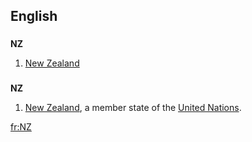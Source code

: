 {{also|nz|.nz}}
==English==

==={{initialism}}===
'''NZ'''

# [[New Zealand]]

==={{abbreviation}}===
'''NZ'''

# [[New Zealand]], a member state of the [[United Nations]].

[[fr:NZ]]